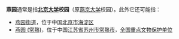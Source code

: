 '''燕园'''通常是指'''[[北京大学|北京大学]]校园'''（原[[燕京大学|燕京大学]]校园）。此外它还可能指：
*[[燕园街道|燕园街道]]，位于中国[[北京市|北京市]][[海淀区|海淀区]]
*[[燕园_(常熟)|燕园 (常熟)]]，位于中国[[江苏省|江苏省]][[苏州市|苏州市]][[常熟市|常熟市]]，[[全国重点文物保护单位|全国重点文物保护单位]]

{{消歧义|Cat=二字中国地名消歧义}}